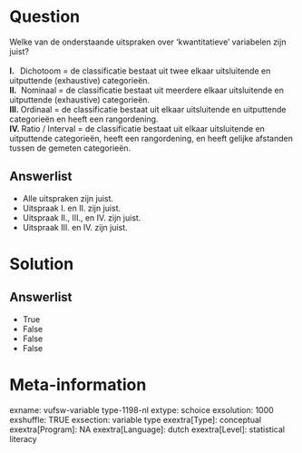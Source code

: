 Question
========
Welke van de onderstaande uitspraken over ‘kwantitatieve’ variabelen
zijn juist?  
   
**I.  ** Dichotoom = de classificatie bestaat uit twee elkaar
uitsluitende en uitputtende (exhaustive) categorieën.  
**II.**  Nominaal = de classificatie bestaat uit meerdere elkaar
uitsluitende en uitputtende (exhaustive) categorieën.  
**III. **Ordinaal = de classificatie bestaat uit elkaar uitsluitende en
uitputtende categorieën en heeft een rangordening.  
**IV. **Ratio / Interval = de classificatie bestaat uit elkaar
uitsluitende en uitputtende categorieën, heeft een rangordening, en
heeft gelijke afstanden tussen de gemeten categorieën.

Answerlist
----------
* Alle uitspraken zijn juist.
* Uitspraak I. en II. zijn juist.
* Uitspraak II., III., en IV. zijn juist.
* Uitspraak III. en IV. zijn juist.

Solution
========










Answerlist
----------
* True
* False
* False
* False

Meta-information
================
exname: vufsw-variable type-1198-nl
extype: schoice
exsolution: 1000
exshuffle: TRUE
exsection: variable type
exextra[Type]: conceptual
exextra[Program]: NA
exextra[Language]: dutch
exextra[Level]: statistical literacy

